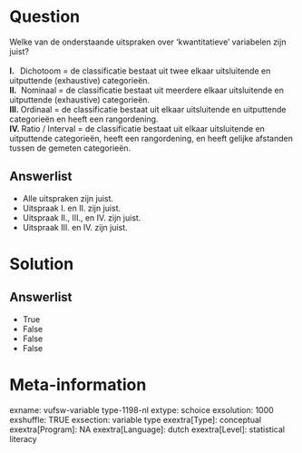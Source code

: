 Question
========
Welke van de onderstaande uitspraken over ‘kwantitatieve’ variabelen
zijn juist?  
   
**I.  ** Dichotoom = de classificatie bestaat uit twee elkaar
uitsluitende en uitputtende (exhaustive) categorieën.  
**II.**  Nominaal = de classificatie bestaat uit meerdere elkaar
uitsluitende en uitputtende (exhaustive) categorieën.  
**III. **Ordinaal = de classificatie bestaat uit elkaar uitsluitende en
uitputtende categorieën en heeft een rangordening.  
**IV. **Ratio / Interval = de classificatie bestaat uit elkaar
uitsluitende en uitputtende categorieën, heeft een rangordening, en
heeft gelijke afstanden tussen de gemeten categorieën.

Answerlist
----------
* Alle uitspraken zijn juist.
* Uitspraak I. en II. zijn juist.
* Uitspraak II., III., en IV. zijn juist.
* Uitspraak III. en IV. zijn juist.

Solution
========










Answerlist
----------
* True
* False
* False
* False

Meta-information
================
exname: vufsw-variable type-1198-nl
extype: schoice
exsolution: 1000
exshuffle: TRUE
exsection: variable type
exextra[Type]: conceptual
exextra[Program]: NA
exextra[Language]: dutch
exextra[Level]: statistical literacy

